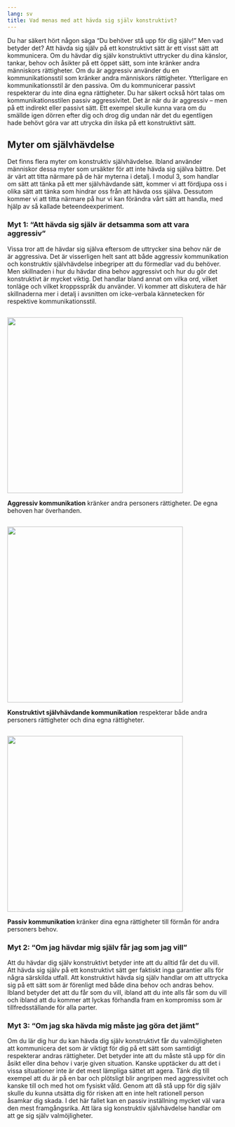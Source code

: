 ```yaml
---
lang: sv
title: Vad menas med att hävda sig själv konstruktivt?
---
```


Du har säkert hört någon säga "Du behöver stå upp för dig själv!" Men
vad betyder det? Att hävda sig själv på ett konstruktivt sätt är ett
visst sätt att kommunicera. Om du hävdar dig själv konstruktivt
uttrycker du dina känslor, tankar, behov och åsikter på ett öppet sätt,
som inte kränker andra människors rättigheter. Om du är aggressiv
använder du en kommunikationsstil som kränker andra människors
rättigheter. Ytterligare en kommunikationsstil är den passiva. Om du
kommunicerar passivt respekterar du inte dina egna rättigheter. Du har
säkert också hört talas om kommunikationsstilen passiv aggressivitet.
Det är när du är aggressiv -- men på ett indirekt eller passivt sätt.
Ett exempel skulle kunna vara om du smällde igen dörren efter dig och
drog dig undan när det du egentligen hade behövt göra var att utrycka
din ilska på ett konstruktivt sätt. 

## Myter om självhävdelse

Det finns flera myter om konstruktiv självhävdelse. Ibland använder
människor dessa myter som ursäkter för att inte hävda sig själva bättre.
Det är värt att titta närmare på de här myterna i detalj. I modul 3, som
handlar om sätt att tänka på ett mer självhävdande sätt, kommer vi att
fördjupa oss i olika sätt att tänka som hindrar oss från att hävda oss
själva. Dessutom kommer vi att titta närmare på hur vi kan förändra vårt
sätt att handla, med hjälp av så kallade beteendeexperiment.

### Myt 1: "Att hävda sig själv är detsamma som att vara aggressiv"

Vissa tror att de hävdar sig själva eftersom de uttrycker sina behov när
de är aggressiva. Det är visserligen helt sant att både aggressiv
kommunikation och konstruktiv självhävdelse inbegriper att du förmedlar
vad du behöver. Men skillnaden i hur du hävdar dina behov aggressivt och
hur du gör det konstruktivt är mycket viktig. Det handlar bland annat om
vilka ord, vilket tonläge och vilket kroppsspråk du använder. Vi kommer
att diskutera de här skillnaderna mer i detalj i avsnitten om
icke-verbala kännetecken för respektive kommunikationsstil.

![](/sites/respekt/media/image/canvas-aggressiv-slinga-X.svg){style="width: 400px; height: 400px; margin: 1em 0px 0px;"}

**Aggressiv kommunikation** kränker andra personers rättigheter. De egna
behoven har överhanden.

![](/sites/respekt/media/image/canvas-konstruktiv-slinga-X.svg){style="width: 400px; height: 400px; margin: 1em 0px 0px;"}

**Konstruktivt självhävdande kommunikation** respekterar både andra
personers rättigheter och dina egna rättigheter.

![](/sites/respekt/media/image/canvas-passiv-slinga-X.svg){style="width: 400px; height: 400px; margin: 1em 0px 0px;"}

**Passiv kommunikation** kränker dina egna rättigheter till förmån för
andra personers behov.

### Myt 2: "Om jag hävdar mig själv får jag som jag vill"

Att du hävdar dig själv konstruktivt betyder inte att du alltid får det
du vill. Att hävda sig själv på ett konstruktivt sätt ger faktiskt inga
garantier alls för några särskilda utfall. Att konstruktivt hävda sig
själv handlar om att uttrycka sig på ett sätt som är förenligt med både
dina behov och andras behov. Ibland betyder det att du får som du vill,
ibland att du inte alls får som du vill och ibland att du kommer att
lyckas förhandla fram en kompromiss som är tillfredsställande för alla
parter.

### Myt 3: "Om jag ska hävda mig måste jag göra det jämt"

Om du lär dig hur du kan hävda dig själv konstruktivt får du
valmöjligheten att kommunicera det som är viktigt för dig på ett sätt
som samtidigt respekterar andras rättigheter. Det betyder inte att du
måste stå upp för din åsikt eller dina behov i varje given situation.
Kanske upptäcker du att det i vissa situationer inte är det mest
lämpliga sättet att agera. Tänk dig till exempel att du är på en bar och
plötsligt blir angripen med aggressivitet och kanske till och med hot om
fysiskt våld. Genom att då stå upp för dig själv skulle du kunna utsätta
dig för risken att en inte helt rationell person åsamkar dig skada. I
det här fallet kan en passiv inställning mycket väl vara den mest
framgångsrika. Att lära sig konstruktiv självhävdelse handlar om att ge
sig själv valmöjligheter.
